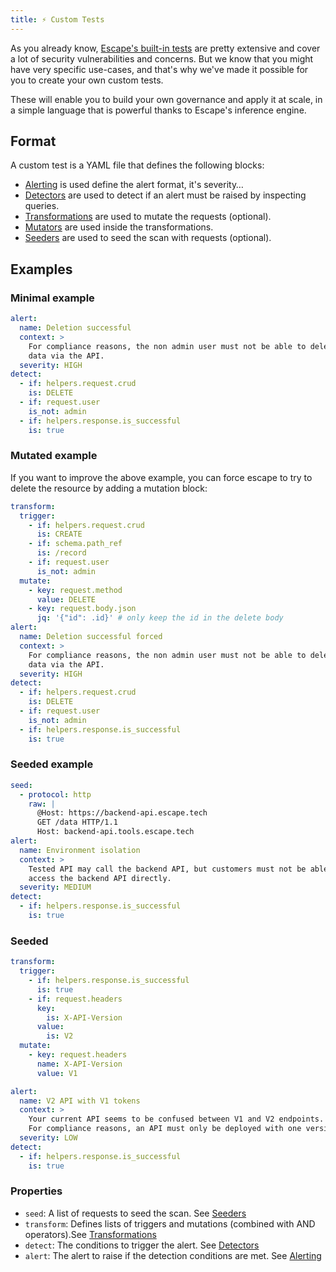 ```yaml
---
title: ⚡ Custom Tests
---
```


As you already know, [Escape's built-in tests](../vulnerabilities) are
pretty extensive and cover a lot of security vulnerabilities and concerns.
But we know that you might have very specific use-cases, and that's why
we've made it possible for you to create your own custom tests.

These will enable you to build your own governance and apply it at scale,
in a simple language that is powerful thanks to Escape's inference engine.

## Format

A custom test is a YAML file that defines the following blocks:

- [Alerting](https://docs.escape.tech/custom-tests/Alerting) is used define the alert format, it's severity…
- [Detectors](https://docs.escape.tech/custom-tests/Detectors) are used to detect if an alert must be raised by inspecting queries.
- [Transformations](https://docs.escape.tech/custom-tests/Transformations) are used to mutate the requests (optional).
- [Mutators](https://docs.escape.tech/custom-tests/Mutators) are used inside the transformations.
- [Seeders](https://docs.escape.tech/custom-tests/Seeders) are used to seed the scan with requests (optional).

## Examples

### Minimal example

```yaml
alert:
  name: Deletion successful
  context: >
    For compliance reasons, the non admin user must not be able to delete some
    data via the API.
  severity: HIGH
detect:
  - if: helpers.request.crud
    is: DELETE
  - if: request.user
    is_not: admin
  - if: helpers.response.is_successful
    is: true
```

### Mutated example

If you want to improve the above example, you can force escape to try to
delete the resource by adding a mutation block:

```yaml
transform:
  trigger:
    - if: helpers.request.crud
      is: CREATE
    - if: schema.path_ref
      is: /record
    - if: request.user
      is_not: admin
  mutate:
    - key: request.method
      value: DELETE
    - key: request.body.json
      jq: '{"id": .id}' # only keep the id in the delete body
alert:
  name: Deletion successful forced
  context: >
    For compliance reasons, the non admin user must not be able to delete some
    data via the API.
  severity: HIGH
detect:
  - if: helpers.request.crud
    is: DELETE
  - if: request.user
    is_not: admin
  - if: helpers.response.is_successful
    is: true
```

### Seeded example

```yaml
seed:
  - protocol: http
    raw: |
      @Host: https://backend-api.escape.tech
      GET /data HTTP/1.1
      Host: backend-api.tools.escape.tech
alert:
  name: Environment isolation
  context: >
    Tested API may call the backend API, but customers must not be able to
    access the backend API directly.
  severity: MEDIUM
detect:
  - if: helpers.response.is_successful
    is: true
```

### Seeded

```yaml
transform:
  trigger:
    - if: helpers.response.is_successful
      is: true
    - if: request.headers
      key:
        is: X-API-Version
      value:
        is: V2
  mutate:
    - key: request.headers
      name: X-API-Version
      value: V1

alert:
  name: V2 API with V1 tokens
  context: >
    Your current API seems to be confused between V1 and V2 endpoints.
    For compliance reasons, an API must only be deployed with one version.
  severity: LOW
detect:
  - if: helpers.response.is_successful
    is: true
```

### Properties

- `seed`: A list of requests to seed the scan. See [Seeders](https://docs.escape.tech/custom-tests/Seeders)
- `transform`: Defines lists of triggers and mutations (combined with AND operators).See [Transformations](https://docs.escape.tech/custom-tests/Transformations)
- `detect`: The conditions to trigger the alert. See [Detectors](https://docs.escape.tech/custom-tests/Detectors)
- `alert`: The alert to raise if the detection conditions are met. See [Alerting](https://docs.escape.tech/custom-tests/Alerting)
